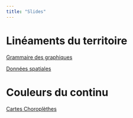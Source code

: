 ```yaml
---
title: "Slides"
---
```


# Linéaments du territoire

[Grammaire des graphiques](ggplot2.qmd)


[Données spatiales](geographic-data-science.qmd)

# Couleurs du continu

[Cartes Choroplèthes](choropleth-maps.qmd)